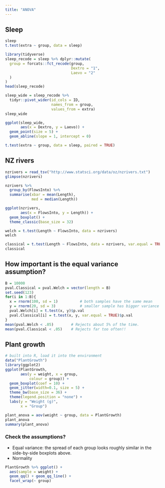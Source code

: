 ```yaml
---
title: "ANOVA"
---
```


## Sleep

```r
sleep
t.test(extra ~ group, data = sleep)
```


```r
library(tidyverse)
sleep_recode = sleep %>% dplyr::mutate(
  group = forcats::fct_recode(group,
                              Dextro = "1",
                              Laevo = "2"
  ) 
)
head(sleep_recode)
```


```r
sleep_wide = sleep_recode %>% 
  tidyr::pivot_wider(id_cols = ID,
                     names_from = group,
                     values_from = extra)
sleep_wide
```


```r
ggplot(sleep_wide, 
       aes(x = Dextro, y = Laevo)) + 
  geom_point(size = 5) + 
  geom_abline(slope = 1, intercept = 0) 
```


```r
t.test(extra ~ group, data = sleep, paired = TRUE)
```


## NZ rivers

```r
nzrivers = read_tsv("http://www.statsci.org/data/oz/nzrivers.txt")
glimpse(nzrivers)
```


```r
nzrivers %>% 
  group_by(FlowsInto) %>% 
  summarise(xbar = mean(Length),
            med = median(Length))
```


```r
ggplot(nzrivers, 
       aes(x = FlowsInto, y = Length)) + 
  geom_boxplot() + 
  theme_classic(base_size = 32)
```


```r
welch = t.test(Length ~ FlowsInto, data = nzrivers)
welch
```


```r
classical = t.test(Length ~ FlowsInto, data = nzrivers, var.equal = TRUE)
classical
```

## How important is the equal variance assumption?

```r
B = 10000
pval.Classical = pval.Welch = vector(length = B)
set.seed(123)
for(i in 1:B){
  x = rnorm(100, sd = 1)          # both samples have the same mean
  y = rnorm(20, sd = 3)           # smaller sample has bigger variance      
  pval.Welch[i] = t.test(x, y)$p.val
  pval.Classical[i] = t.test(x, y, var.equal = TRUE)$p.val
}
mean(pval.Welch < .05)        # Rejects about 5% of the time.
mean(pval.Classical < .05)    # Rejects far too often!!
```


## Plant growth

```r
# built into R, load it into the environment
data("PlantGrowth")
library(ggplot2)
ggplot(PlantGrowth, 
       aes(y = weight, x = group, 
           colour = group)) +
  geom_boxplot(coef = 10) + 
  geom_jitter(width=0.1, size = 5) + 
  theme_bw(base_size = 36) + 
  theme(legend.position = "none") +
  labs(y = "Weight (g)",
       x = "Group")
```

```r
plant_anova = aov(weight ~ group, data = PlantGrowth)
plant_anova
summary(plant_anova)
```

### Check the assumptions?

- Equal variance: the spread of each group looks roughly similar in the side-by-side boxplots above.
- Normality

```r
PlantGrowth %>% ggplot() + 
  aes(sample = weight) +
  geom_qq() + geom_qq_line() + 
  facet_wrap(~ group)
  
```
